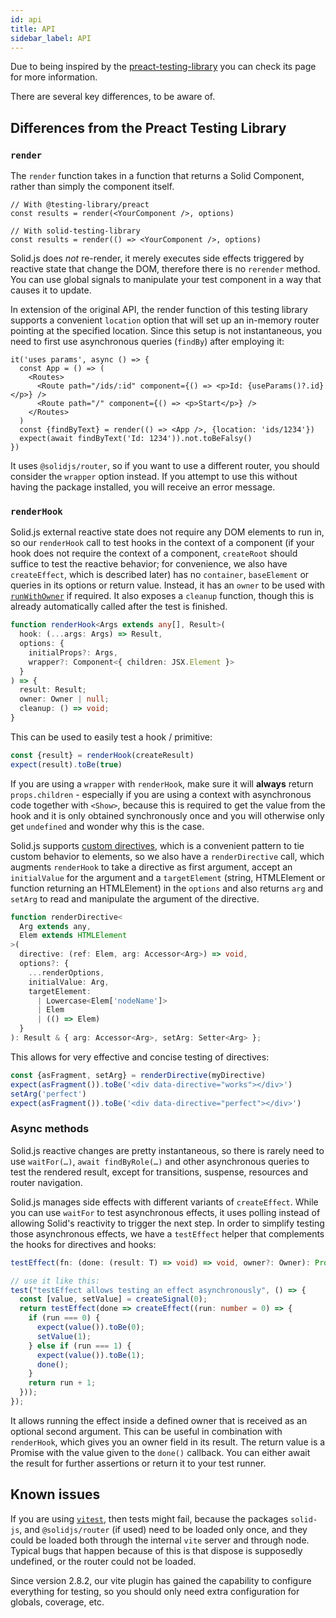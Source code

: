```yaml
---
id: api
title: API
sidebar_label: API
---
```


Due to being inspired by the [preact-testing-library][preact-docs] you can check
its page for more information.

[preact-docs]: ../preact-testing-library/intro.mdx

There are several key differences, to be aware of.

## Differences from the Preact Testing Library

### `render`

The `render` function takes in a function that returns a Solid Component, rather
than simply the component itself.

```tsx
// With @testing-library/preact
const results = render(<YourComponent />, options)
```

```tsx
// With solid-testing-library
const results = render(() => <YourComponent />, options)
```

Solid.js does _not_ re-render, it merely executes side effects triggered by
reactive state that change the DOM, therefore there is no `rerender` method. You
can use global signals to manipulate your test component in a way that causes it
to update.

In extension of the original API, the render function of this testing library
supports a convenient `location` option that will set up an in-memory router
pointing at the specified location. Since this setup is not instantaneous, you
need to first use asynchronous queries (`findBy`) after employing it:

```tsx
it('uses params', async () => {
  const App = () => (
    <Routes>
      <Route path="/ids/:id" component={() => <p>Id: {useParams()?.id}</p>} />
      <Route path="/" component={() => <p>Start</p>} />
    </Routes>
  )
  const {findByText} = render(() => <App />, {location: 'ids/1234'})
  expect(await findByText('Id: 1234')).not.toBeFalsy()
})
```

It uses `@solidjs/router`, so if you want to use a different router, you should
consider the `wrapper` option instead. If you attempt to use this without having
the package installed, you will receive an error message.

### `renderHook`

Solid.js external reactive state does not require any DOM elements to run in, so
our `renderHook` call to test hooks in the context of a component (if your hook
does not require the context of a component, `createRoot` should suffice to test
the reactive behavior; for convenience, we also have `createEffect`, which is
described later) has no `container`, `baseElement` or queries in its options or
return value. Instead, it has an `owner` to be used with
[`runWithOwner`](https://www.solidjs.com/docs/latest/api#runwithowner) if
required. It also exposes a `cleanup` function, though this is already
automatically called after the test is finished.

```ts
function renderHook<Args extends any[], Result>(
  hook: (...args: Args) => Result,
  options: {
    initialProps?: Args,
    wrapper?: Component<{ children: JSX.Element }>
  }
) => {
  result: Result;
  owner: Owner | null;
  cleanup: () => void;
}
```

This can be used to easily test a hook / primitive:

```ts
const {result} = renderHook(createResult)
expect(result).toBe(true)
```

If you are using a `wrapper` with `renderHook`, make sure it will **always**
return `props.children` - especially if you are using a context with
asynchronous code together with `<Show>`, because this is required to get the
value from the hook and it is only obtained synchronously once and you will
otherwise only get `undefined` and wonder why this is the case.

Solid.js supports
[custom directives](https://www.solidjs.com/docs/latest/api#use___), which is a
convenient pattern to tie custom behavior to elements, so we also have a
`renderDirective` call, which augments `renderHook` to take a directive as first
argument, accept an `initialValue` for the argument and a `targetElement`
(string, HTMLElement or function returning an HTMLElement) in the `options` and
also returns `arg` and `setArg` to read and manipulate the argument of the
directive.

```ts
function renderDirective<
  Arg extends any,
  Elem extends HTMLElement
>(
  directive: (ref: Elem, arg: Accessor<Arg>) => void,
  options?: {
    ...renderOptions,
    initialValue: Arg,
    targetElement:
      | Lowercase<Elem['nodeName']>
      | Elem
      | (() => Elem)
  }
): Result & { arg: Accessor<Arg>, setArg: Setter<Arg> };
```

This allows for very effective and concise testing of directives:

```ts
const {asFragment, setArg} = renderDirective(myDirective)
expect(asFragment()).toBe('<div data-directive="works"></div>')
setArg('perfect')
expect(asFragment()).toBe('<div data-directive="perfect"></div>')
```

### Async methods

Solid.js reactive changes are pretty instantaneous, so there is rarely need to
use `waitFor(…)`, `await findByRole(…)` and other asynchronous queries to test
the rendered result, except for transitions, suspense, resources and router
navigation.

Solid.js manages side effects with different variants of `createEffect`. While
you can use `waitFor` to test asynchronous effects, it uses polling instead of
allowing Solid's reactivity to trigger the next step. In order to simplify
testing those asynchronous effects, we have a `testEffect` helper that
complements the hooks for directives and hooks:

```ts
testEffect(fn: (done: (result: T) => void) => void, owner?: Owner): Promise<T>

// use it like this:
test("testEffect allows testing an effect asynchronously", () => {
  const [value, setValue] = createSignal(0);
  return testEffect(done => createEffect((run: number = 0) => {
    if (run === 0) {
      expect(value()).toBe(0);
      setValue(1);
    } else if (run === 1) {
      expect(value()).toBe(1);
      done();
    }
    return run + 1;
  }));
});
```

It allows running the effect inside a defined owner that is received as an
optional second argument. This can be useful in combination with `renderHook`,
which gives you an owner field in its result. The return value is a Promise with
the value given to the `done()` callback. You can either await the result for
further assertions or return it to your test runner.

## Known issues

If you are using [`vitest`](https://vitest.dev/), then tests might fail, because
the packages `solid-js`, and `@solidjs/router` (if used) need to be loaded only
once, and they could be loaded both through the internal `vite` server and
through node. Typical bugs that happen because of this is that dispose is
supposedly undefined, or the router could not be loaded.

Since version 2.8.2, our vite plugin has gained the capability to configure
everything for testing, so you should only need extra configuration for globals,
coverage, etc.

